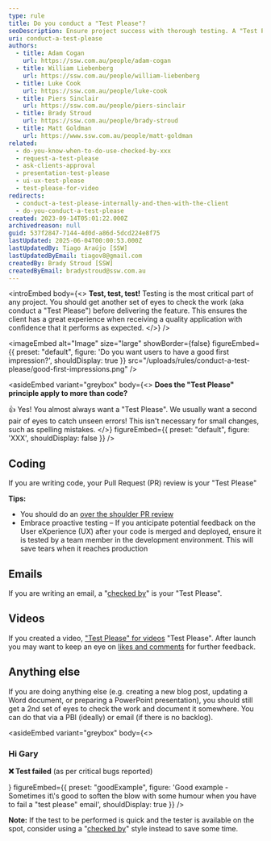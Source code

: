 ```yaml
---
type: rule
title: Do you conduct a "Test Please"?
seoDescription: Ensure project success with thorough testing. A "Test Please" review guarantees quality, boosts client confidence, and delivers a flawless application that performs as expected.
uri: conduct-a-test-please
authors:
  - title: Adam Cogan
    url: https://ssw.com.au/people/adam-cogan
  - title: William Liebenberg
    url: https://ssw.com.au/people/william-liebenberg
  - title: Luke Cook
    url: https://ssw.com.au/people/luke-cook
  - title: Piers Sinclair
    url: https://ssw.com.au/people/piers-sinclair
  - title: Brady Stroud
    url: https://ssw.com.au/people/brady-stroud
  - title: Matt Goldman
    url: https://www.ssw.com.au/people/matt-goldman
related:
  - do-you-know-when-to-do-use-checked-by-xxx
  - request-a-test-please
  - ask-clients-approval
  - presentation-test-please
  - ui-ux-test-please
  - test-please-for-video
redirects:
  - conduct-a-test-please-internally-and-then-with-the-client
  - do-you-conduct-a-test-please
created: 2023-09-14T05:01:22.000Z
archivedreason: null
guid: 537f2847-7144-4d0d-a86d-5dcd224e8f75
lastUpdated: 2025-06-04T00:00:53.000Z
lastUpdatedBy: Tiago Araújo [SSW]
lastUpdatedByEmail: tiagov8@gmail.com
createdBy: Brady Stroud [SSW]
createdByEmail: bradystroud@ssw.com.au
---
```


<introEmbed
  body={<>
**Test, test, test!** Testing is the most critical part of any project. You should get another set of eyes to check the work (aka conduct a "Test Please") before delivering the feature. This ensures the client has a great experience when receiving a quality application with confidence that it performs as expected.
  </>}
/>
<youtubeEmbed url="https://www.youtube.com/embed/4MJGuRL1HP8" description="Video: Test Test Test! | William Liebenberg | SSW Rules (2 min)" />


<imageEmbed
  alt="Image"
  size="large"
  showBorder={false}
  figureEmbed={{
    preset: "default",
    figure: 'Do you want users to have a good first impression?',
    shouldDisplay: true
  }}
  src="/uploads/rules/conduct-a-test-please/good-first-impressions.png"
/>

<asideEmbed
  variant="greybox"
  body={<>
    **Does the "Test Please" principle apply to more than code?**

👍 Yes! You almost always want a "Test Please". We usually want a second pair of eyes to catch unseen errors! This isn't necessary for small changes, such as spelling mistakes.
  </>}
  figureEmbed={{
    preset: "default",
    figure: 'XXX',
    shouldDisplay: false
  }}
/>

## Coding

If you are writing code, your Pull Request (PR) review is your "Test Please"

**Tips:**

* You should do an [over the shoulder PR review](/over-the-shoulder)
* Embrace proactive testing – If you anticipate potential feedback on the User eXperience (UX) after your code is merged and deployed, ensure it is tested by a team member in the development environment. This will save tears when it reaches production

## Emails

If you are writing an email, a "[checked by](/checked-by-xxx)" is your "Test Please".

## Videos

If you created a video, ["Test Please" for videos](/test-please-for-video) "Test Please". After launch you may want to keep an eye on [likes and comments](/like-and-comment-on-videos) for further feedback.

## Anything else

If you are doing anything else (e.g. creating a new blog post, updating a Word document, or preparing a PowerPoint presentation), you should still get a 2nd set of eyes to check the work and document it somewhere. You can do that via a PBI (ideally) or email (if there is no backlog).

<asideEmbed
  variant="greybox"
  body={<>
    
### Hi Gary

**❌ Test failed**
(as per critical bugs reported)

<youtubeEmbed url="https://www.youtube.com/embed/whxbTtkH5GU" description="Video: Test Failed! (10 sec)" />
  </>}
  figureEmbed={{
    preset: "goodExample",
    figure: 'Good example - Sometimes it\'s good to soften the blow with some humour when you have to fail a "test please" email',
    shouldDisplay: true
  }}
/>

**Note:** If the test to be performed is quick and the tester is available on the spot, consider using a "[checked by](/checked-by-xxx)" style instead to save some time.
